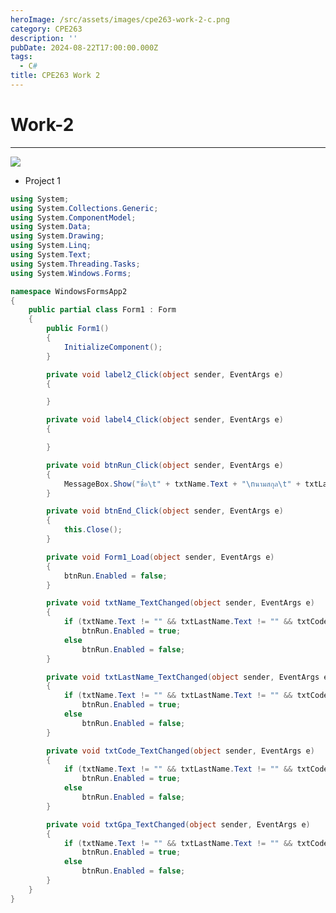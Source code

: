 ```yaml
---
heroImage: /src/assets/images/cpe263-work-2-c.png
category: CPE263
description: ''
pubDate: 2024-08-22T17:00:00.000Z
tags:
  - C#
title: CPE263 Work 2
---
```


# Work-2

***

![](/src/assets/images/cpe283-work-1-c.png)

* Project 1

```c#
using System;
using System.Collections.Generic;
using System.ComponentModel;
using System.Data;
using System.Drawing;
using System.Linq;
using System.Text;
using System.Threading.Tasks;
using System.Windows.Forms;

namespace WindowsFormsApp2
{
    public partial class Form1 : Form
    {
        public Form1()
        {
            InitializeComponent();
        }

        private void label2_Click(object sender, EventArgs e)
        {

        }

        private void label4_Click(object sender, EventArgs e)
        {

        }

        private void btnRun_Click(object sender, EventArgs e)
        {
            MessageBox.Show("ชื่อ\t" + txtName.Text + "\nนามสกุล\t" + txtLastName.Text + "\nรหัสนักษา\t" + txtCode.Text + "\nเกรด\t" + txtGpa.Text);
        }

        private void btnEnd_Click(object sender, EventArgs e)
        {
            this.Close();
        }

        private void Form1_Load(object sender, EventArgs e)
        {
            btnRun.Enabled = false;
        }

        private void txtName_TextChanged(object sender, EventArgs e)
        {
            if (txtName.Text != "" && txtLastName.Text != "" && txtCode.Text != "" && txtGpa.Text != "")
                btnRun.Enabled = true;
            else
                btnRun.Enabled = false;
        }

        private void txtLastName_TextChanged(object sender, EventArgs e)
        {
            if (txtName.Text != "" && txtLastName.Text != "" && txtCode.Text != "" && txtGpa.Text != "")
                btnRun.Enabled = true;
            else
                btnRun.Enabled = false;
        }

        private void txtCode_TextChanged(object sender, EventArgs e)
        {
            if (txtName.Text != "" && txtLastName.Text != "" && txtCode.Text != "" && txtGpa.Text != "")
                btnRun.Enabled = true;
            else
                btnRun.Enabled = false;
        }

        private void txtGpa_TextChanged(object sender, EventArgs e)
        {
            if (txtName.Text != "" && txtLastName.Text != "" && txtCode.Text != "" && txtGpa.Text != "")
                btnRun.Enabled = true;
            else
                btnRun.Enabled = false;
        }
    }
}



```
